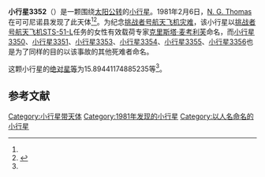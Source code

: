{{Infobox planet
| bgcolour = #FFFFC0
| name = 3352 McAuliffe
| symbol = 
| image = 
| caption = 
| discovery = yes
| discovery_ref = 
| discoverer = [[N._G._Thomas|N. G. Thomas]]
| discovery_site = [[可可尼诺县|可可尼诺县]] 
| discovered = 1981年2月6日
| designations = yes
| mp_name = 
| named_after = 
| alt_names = 
| mp_category = [[阿莫尔型小行星|阿莫尔型小行星]]
| orbit_ref = <ref name="a">[http://ssd.jpl.nasa.gov/sbdb.cgi?sstr=3352 3352 McAuliffe] {{Wayback|url=http://ssd.jpl.nasa.gov/sbdb.cgi?sstr=3352 |date=20201022135131 }}，小行星數據庫瀏覽器（JPL Small-Body Database Browser）－[[美国国家航空航天局|美国国家航空航天局]]喷气推进实验室</ref>
| epoch = 2456400.5 (2013年4月18日更新)
| aphelion = {{convert|2.572288659198834|AU|km|3|abbr=on|lk=out}}
| perihelion = {{convert|1.185512153381514|AU|km|3|abbr=on}}
| semimajor = {{convert|1.878900406290174|AU|km|3|abbr=on}}
| eccentricity = 0.369039386
| period = 940.7063321 [[日|日]]<br />2.58[[儒略年|儒略年]]
| avg_speed = 
| inclination = 4.7731157143289
| asc_node = 107.3825342397597
| mean_anomaly = 
| arg_peri = 15.89441174885235
| satellites = 
| physical_characteristics = yes
| dimensions = 
| mass = 
| density = 
| surface_grav = 
| escape_velocity = 
| sidereal_day = 
| axial_tilt = 
| pole_ecliptic_lat = 
| pole_ecliptic_lon = 
| albedo = 
| temperatures= 
| temp_name1 = 
| mean_temp_1 = 
| max_temp_1 = 
| temp_name2 = 
| max_temp_2 = 
| spectral_type = 
| abs_magnitude = 15.89441174885235
}}

'''小行星3352'''（{{lang-en|3352 McAuliffe}}）是一颗围绕[[太阳|太阳]][[公转|公转]]的[[小行星|小行星]]。1981年2月6日，[[N._G._Thomas|N. G. Thomas]]在可可尼诺县发现了此天体<ref name="a" /><ref>{{cite news|title=小行星列表|url=http://cfa-www.harvard.edu/iau/lists/NumberedMPs.txt|accessdate=2013-07-08|newspaper=哈佛大学|archive-date=2008-05-17|archive-url=https://web.archive.org/web/20080517010638/http://cfa-www.harvard.edu/iau/lists/NumberedMPs.txt|dead-url=no}}</ref>。为纪念[[挑战者号航天飞机灾难|挑战者号航天飞机灾难]]，该小行星以[[挑战者号航天飞机|挑战者号航天飞机]][[STS-51-L|STS-51-L]]任务的女性有效载荷专家[[克里斯塔·麦考利芙|克里斯塔·麦考利芙]]命名，而[[小行星3350|小行星3350]]、[[小行星3351|小行星3351]]、[[小行星3353|小行星3353]]、[[小行星3354|小行星3354]]、[[小行星3355|小行星3355]]、[[小行星3356|小行星3356]]也是为了同样的目的以该事故的其他死难者命名。

这颗小行星的[[绝对星等|绝对星等]]为15.89441174885235等<ref name="a" />。

==参考文献==
{{reflist}}
{{Minor Planet Number|[[小行星3351|小行星3351]]|[[小行星3353|小行星3353]]}}

{{小天体}}

[[Category:小行星带天体|Category:小行星带天体]]
[[Category:1981年发现的小行星|Category:1981年发现的小行星]]
[[Category:以人名命名的小行星|Category:以人名命名的小行星]]

{{asteroid-stub}}